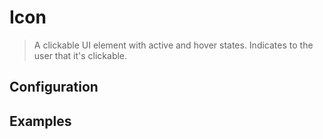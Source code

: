 
# Icon

> A clickable UI element with active and hover states. Indicates to the user that it's clickable.

<CodeBlock>
  <IconSheet list={['active', 'add', 'arrow', 'api']}/>
</CodeBlock>

## Configuration

<ConfigBlock of={Icon} />

## Examples

<CodeBlock title="Type : Default">
  <Icon src="info"/>
</CodeBlock>

<CodeBlock title="Type : Custom Class">
  <Icon src="info" className={`${styles.translucent}`}/>
</CodeBlock>

<CodeBlock title="Type : Size(Small)">
  <Icon src="info" size='small'/>
</CodeBlock>

<CodeBlock title="Type : Size(Medium/Default)">
  <Icon src="info" size='medium'/>
</CodeBlock>

<CodeBlock title="Type : Size(Large)">
  <Icon src="info" size='big'/>
</CodeBlock>

